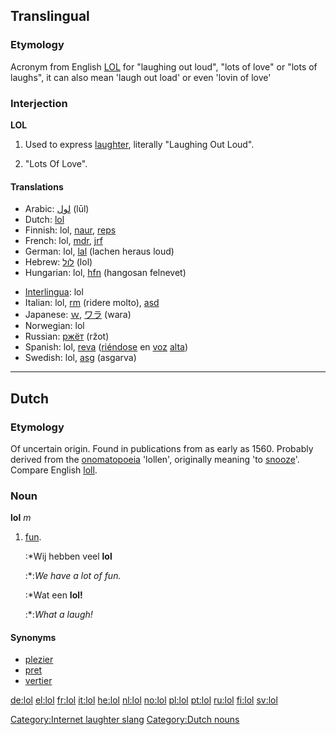 {{see|LOL}}
==Translingual==

===Etymology===
Acronym from English [[LOL]] for "laughing out loud", "lots of love" or "lots of laughs", it can also mean 'laugh out load' or even 'lovin of love'

===Interjection===
'''LOL'''

# {{context|internet slang|Text messaging}} Used to express [[laughter]], literally "Laughing Out Loud".
# {{context|rare}} "Lots Of Love".

====Translations====
{{top}}
*Arabic: [[لول]] (lūl)
*Dutch: [[#Dutch|lol]]
*Finnish: lol, [[naur]], [[reps]]
*French: lol, [[mdr]], [[jrf]]
*German: lol, [[lal]] (lachen heraus loud)
*Hebrew: [[לול]] (lol)
*Hungarian: lol, [[hfn]] (hangosan felnevet)
{{mid}}
*[[Interlingua]]: lol
*Italian: lol, [[rm]] (ridere molto), [[asd]]
*Japanese: [[ｗ]], [[ワラ]] (wara)
*Norwegian: lol
*Russian: [[ржёт]] (ržot)
*Spanish: lol, [[reva]] ([[riéndose]] en [[voz]] [[alto#Spanish|alta]])
*Swedish: lol, [[asg]] (asgarva)
{{bottom}}

[[Category:Internet laughter slang]]

----



==Dutch==

===Etymology===
Of uncertain origin. Found in publications from as early as 1560. Probably derived from the [[onomatopoeia]] 'lollen', originally meaning 'to [[snooze]]'. Compare English [[loll]].

===Noun===
'''lol''' ''m''

# [[fun]].
#:*Wij hebben veel '''lol'''
#:*:''We have a lot of fun.''
#:*Wat een '''lol!'''
#:*:''What a laugh!''

====Synonyms====
* [[plezier]]
* [[pret]]
* [[vertier]]

[[Category:Dutch nouns]]

[[de:lol]]
[[el:lol]]
[[fr:lol]]
[[it:lol]]
[[he:lol]]
[[nl:lol]]
[[no:lol]]
[[pl:lol]]
[[pt:lol]]
[[ru:lol]]
[[fi:lol]]
[[sv:lol]]
